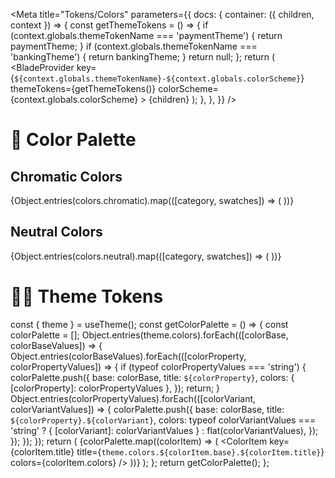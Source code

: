 
<Meta
  title="Tokens/Colors"
  parameters={{
    docs: {
      container: ({ children, context }) => {
        const getThemeTokens = () => {
          if (context.globals.themeTokenName === 'paymentTheme') {
            return paymentTheme;
          }
          if (context.globals.themeTokenName === 'bankingTheme') {
            return bankingTheme;
          }
          return null;
        };
        return (
          <DocsContainer context={context}>
            <BladeProvider
              key={`${context.globals.themeTokenName}-${context.globals.colorScheme}`}
              themeTokens={getThemeTokens()}
              colorScheme={context.globals.colorScheme}
            >
              {children}
            </BladeProvider>
          </DocsContainer>
        );
      },
    },
  }}
/>

# 🎨 Color Palette

## Chromatic Colors

<ColorPalette>
  {Object.entries(colors.chromatic).map(([category, swatches]) => (
    <ColorItem key={category} title={category.toUpperCase()} colors={swatches} />
  ))}
</ColorPalette>

## Neutral Colors

<ColorPalette>
  {Object.entries(colors.neutral).map(([category, swatches]) => (
    <ColorItem key={category} title={category.toUpperCase()} colors={swatches} />
  ))}
</ColorPalette>

# 💅🏻 Theme Tokens

  const { theme } = useTheme();
  const getColorPalette = () => {
    const colorPalette = [];
    Object.entries(theme.colors).forEach(([colorBase, colorBaseValues]) => {
      Object.entries(colorBaseValues).forEach(([colorProperty, colorPropertyValues]) => {
        if (typeof colorPropertyValues === 'string') {
          colorPalette.push({
            base: colorBase,
            title: `${colorProperty}`,
            colors: { [colorProperty]: colorPropertyValues },
          });
          return;
        }
        Object.entries(colorPropertyValues).forEach(([colorVariant, colorVariantValues]) => {
          colorPalette.push({
            base: colorBase,
            title: `${colorProperty}.${colorVariant}`,
            colors:
              typeof colorVariantValues === 'string'
                ? { [colorVariant]: colorVariantValues }
                : flat(colorVariantValues),
          });
        });
      });
    });
    return (
      <ColorPalette>
        {colorPalette.map((colorItem) => (
          <ColorItem
            key={colorItem.title}
            title={`theme.colors.${colorItem.base}.${colorItem.title}`}
            colors={colorItem.colors}
          />
        ))}
      </ColorPalette>
    );
  };
  return getColorPalette();
};

<ThemeTokens />
